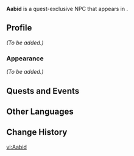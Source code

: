 {{Meta
<!-- Remove this template after adding the missing info -->
|missing_NPC_profile  = yes
}}
{{Character Infobox
|type             = Quest NPC
|image            = NPC Aabid.png
|realname         = <!-- Optional, if different from in-game name -->
|deceased         = <!-- Past (for deceased prior to events of the game) or free response -->
|region           = Sumeru
|location         = Sumeru
|affiliation      = 
|title            = 

|ancestry         = <!-- Clan/family -->
|father           = 
|mother           = 
|spouse           = 
|sibling          = 
|child            = 
|relative         = 

|voiceEN          = 
|voiceCN          = 
|voiceJP          = 
|dialoguereward   = 
}}
'''Aabid''' is a quest-exclusive NPC that appears in {{Quest|Treasure and True Interest}}.
<!--
==Location==
{{subst:#tag:gallery|
NPC Location {{subst:#titleparts:{{subst:PAGENAME}}}}.png{{subst:!}}{{subst:#titleparts:{{subst:PAGENAME}}}}'s location
NPC Location {{subst:#titleparts:{{subst:PAGENAME}}}} Context.png{{subst:!}}Additional context
}}
-->
==Profile==
<!--Detailed story/lore information goes here.-->
''(To be added.)''

===Appearance===
<!--Keep appearance section short and concise. Limit to 2 paragraphs with 3-4 sentences each.-->
''(To be added.)''

==Quests and Events==
{{Quests and Events}}
<!--
==Idle Quotes==
{{Dialogue Start}}
: {{DIcon|Idle}} {{Tx}}
:: {{A|VO {{subst:#titleparts:{{subst:PAGENAME}}}} 01.ogg}} "{{Tx}}"
{{Dialogue End}}

==Dialogue==
{{Dialogue Start}}
:'''{{subst:#titleparts:{{subst:PAGENAME}}}}:''' 
:{{DIcon}}
{{Dialogue End}}
<!--
==Event Dialogue==
===Event Name===
{{Dialogue Start}}
:'''{{subst:#titleparts:{{subst:PAGENAME}}}}:'''
{{Dialogue End}}

==Trivia==
* 
-->
==Other Languages==
{{Other Languages
|default_hidden=1
|en      = Aabid
|zhs     = 阿比德
|zhs_rm  = Ābǐdé
|zht     = 阿比德
|zht_rm  = Ābǐdé
|ja      = アービッド
|ja_rm   = Aabiddo
|ko      = 아비드
|ko_rm   = 
|es      = Aabid
|fr      = Aabid
|ru      = Аабид
|th      = Aabid
|vi      = Aabid
|de      = Aabid
|id      = Aabid
|pt      = Aabid
|tr      = Aabid
|it      = Aabid
}}

==Change History==
{{Change History|3.7}}
<!--
==References==
{{Reflist}}
-->

[[vi:Aabid]]